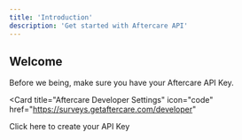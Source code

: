```yaml
---
title: 'Introduction'
description: 'Get started with Aftercare API'
---
```


## Welcome

Before we being, make sure you have your Aftercare API Key. 

<Card
  title="Aftercare Developer Settings"
  icon="code"
  href="https://surveys.getaftercare.com/developer"
>
  Click here to create your API Key
</Card>
